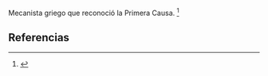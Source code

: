 Mecanista griego que reconoció la Primera Causa. <ref>{{lib|LU|98|2|6}}</ref> 

== Referencias ==

<references />
